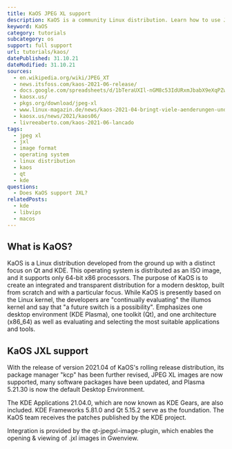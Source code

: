 ```yaml
---
title: KaOS JPEG XL support
description: KaOS is a community Linux distribution. Learn how to use JXL images within KaOS.
keyword: KaOS
category: tutorials
subcategory: os
support: full support
url: tutorials/kaos/
datePublished: 31.10.21
dateModified: 31.10.21
sources:
  - en.wikipedia.org/wiki/JPEG_XT
  - news.itsfoss.com/kaos-2021-06-release/
  - docs.google.com/spreadsheets/d/1bTeraUXIl-nGM8c53IdURxmJbabX9eXqPZwVSynoH9U/edit#gid=0
  - kaosx.us/
  - pkgs.org/download/jpeg-xl
  - www.linux-magazin.de/news/kaos-2021-04-bringt-viele-aenderungen-und-updates/
  - kaosx.us/news/2021/kaos06/
  - livreeaberto.com/kaos-2021-06-lancado
tags:
  - jpeg xl
  - jxl
  - image format
  - operating system
  - linux distribution
  - kaos
  - qt
  - kde
questions:
  - Does KaOS support JXL?
relatedPosts:
  - kde
  - libvips
  - macos
---
```


## What is KaOS?

KaOS is a Linux distribution developed from the ground up with a distinct focus on Qt and KDE. This operating system is distributed as an ISO image, and it supports only 64-bit x86 processors. The purpose of KaOS is to create an integrated and transparent distribution for a modern desktop, built from scratch and with a particular focus. While KaOS is presently based on the Linux kernel, the developers are "continually evaluating" the illumos kernel and say that "a future switch is a possibility". Emphasizes one desktop environment (KDE Plasma), one toolkit (Qt), and one architecture (x86_64) as well as evaluating and selecting the most suitable applications and tools.

## KaOS JXL support

With the release of version 2021.04 of KaOS's rolling release distribution, its package manager "kcp" has been further revised, JPEG XL images are now supported, many software packages have been updated, and Plasma 5.21.30 is now the default Desktop Environment.

The KDE Applications 21.04.0, which are now known as KDE Gears, are also included. KDE Frameworks 5.81.0 and Qt 5.15.2 serve as the foundation. The KaOS team receives the patches published by the KDE project.

Integration is provided by the qt-jpegxl-image-plugin, which enables the opening & viewing of .jxl images in Gwenview.
